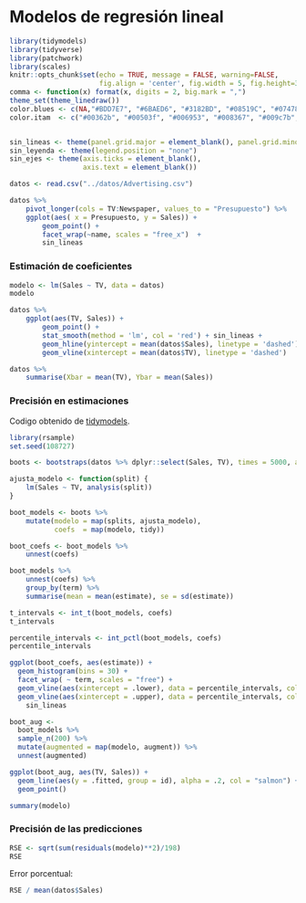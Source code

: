 
# Modelos de regresión lineal


```r
library(tidymodels)
library(tidyverse)
library(patchwork)
library(scales)
knitr::opts_chunk$set(echo = TRUE, message = FALSE, warning=FALSE,
                      fig.align = 'center', fig.width = 5, fig.height=3, cache = TRUE)
comma <- function(x) format(x, digits = 2, big.mark = ",")
theme_set(theme_linedraw())
color.blues <- c(NA,"#BDD7E7", "#6BAED6", "#3182BD", "#08519C", "#074789", "#063e77", "#053464")
color.itam  <- c("#00362b", "#00503f", "#006953", "#008367", "#009c7b", "#00b68f")


sin_lineas <- theme(panel.grid.major = element_blank(), panel.grid.minor = element_blank())
sin_leyenda <- theme(legend.position = "none")
sin_ejes <- theme(axis.ticks = element_blank(),
                  axis.text = element_blank())
```

```r

datos <- read.csv("../datos/Advertising.csv")

datos %>%
    pivot_longer(cols = TV:Newspaper, values_to = "Presupuesto") %>%
    ggplot(aes( x = Presupuesto, y = Sales)) +
        geom_point() +
        facet_wrap(~name, scales = "free_x")  +
        sin_lineas

```

### Estimación de coeficientes {-}

```r

modelo <- lm(Sales ~ TV, data = datos)
modelo

```


```r

datos %>%
    ggplot(aes(TV, Sales)) +
        geom_point() +
        stat_smooth(method = 'lm', col = 'red') + sin_lineas +
        geom_hline(yintercept = mean(datos$Sales), linetype = 'dashed') +
        geom_vline(xintercept = mean(datos$TV), linetype = 'dashed')

```


```r

datos %>%
    summarise(Xbar = mean(TV), Ybar = mean(Sales))


```


### Precisión en estimaciones {-}

Codigo obtenido de [tidymodels](https://www.tidymodels.org/learn/statistics/bootstrap/).

```r

library(rsample)
set.seed(108727)

boots <- bootstraps(datos %>% dplyr::select(Sales, TV), times = 5000, apparent = TRUE)

```

```r

ajusta_modelo <- function(split) {
    lm(Sales ~ TV, analysis(split))
}

```

```r

boot_models <- boots %>%
    mutate(modelo = map(splits, ajusta_modelo),
           coefs  = map(modelo, tidy))

boot_coefs <- boot_models %>%
    unnest(coefs)

```

```r

boot_models %>%
    unnest(coefs) %>%
    group_by(term) %>%
    summarise(mean = mean(estimate), se = sd(estimate))

```


```r
t_intervals <- int_t(boot_models, coefs)
t_intervals

percentile_intervals <- int_pctl(boot_models, coefs)
percentile_intervals

```


```r

ggplot(boot_coefs, aes(estimate)) +
  geom_histogram(bins = 30) +
  facet_wrap( ~ term, scales = "free") +
  geom_vline(aes(xintercept = .lower), data = percentile_intervals, col = "salmon") +
  geom_vline(aes(xintercept = .upper), data = percentile_intervals, col = "salmon") +
    sin_lineas

```

```r

boot_aug <-
  boot_models %>%
  sample_n(200) %>%
  mutate(augmented = map(modelo, augment)) %>%
  unnest(augmented)

ggplot(boot_aug, aes(TV, Sales)) +
  geom_line(aes(y = .fitted, group = id), alpha = .2, col = "salmon") +
  geom_point()

```

```r

summary(modelo)

```


### Precisión de las predicciones {-}

```r

RSE <- sqrt(sum(residuals(modelo)**2)/198)
RSE

```


Error porcentual:

```r

RSE / mean(datos$Sales)

```
